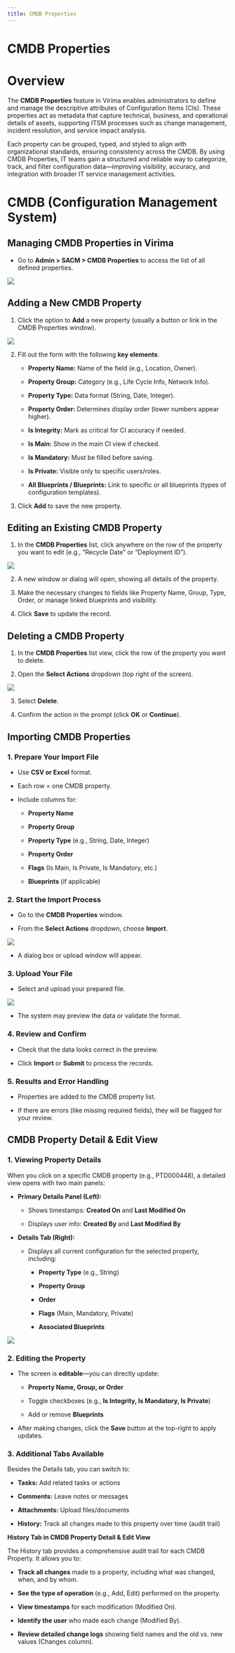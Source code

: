 ```yaml
---
title: CMDB Properties
---
```

# CMDB Properties

# Overview

The **CMDB Properties** feature in Virima enables administrators to define and manage the descriptive attributes of Configuration Items (CIs). These properties act as metadata that capture technical, business, and operational details of assets, supporting ITSM processes such as change management, incident resolution, and service impact analysis.

Each property can be grouped, typed, and styled to align with organizational standards, ensuring consistency across the CMDB. By using CMDB Properties, IT teams gain a structured and reliable way to categorize, track, and filter configuration data—improving visibility, accuracy, and integration with broader IT service management activities.

# CMDB (Configuration Management System)

## Managing CMDB Properties in Virima

- Go to **Admin \> SACM \> CMDB Properties** to access the list of all defined properties.

<img src="/assets/images/CMDB_Properties/media/image1-1.jpg" />

## Adding a New CMDB Property

1.  Click the option to **Add** a new property (usually a button or link in the CMDB Properties window).

<img src="/assets/images/CMDB_Properties/media/image2-1.jpg" />

2.  Fill out the form with the following **key elements**:

    - **Property Name:** Name of the field (e.g., Location, Owner).

    - **Property Group:** Category (e.g., Life Cycle Info, Network Info).

    - **Property Type:** Data format (String, Date, Integer).

    - **Property Order:** Determines display order (lower numbers appear higher).

    - **Is Integrity:** Mark as critical for CI accuracy if needed.

    - **Is Main:** Show in the main CI view if checked.

    - **Is Mandatory:** Must be filled before saving.

    - **Is Private:** Visible only to specific users/roles.

    - **All Blueprints / Blueprints:** Link to specific or all blueprints (types of configuration templates).

3.  Click **Add** to save the new property.

## Editing an Existing CMDB Property

1.  In the **CMDB Properties** list, click anywhere on the row of the property you want to edit (e.g., “Recycle Date” or “Deployment ID”).

<img src="/assets/images/CMDB_Properties/media/image3-1.jpg" />

2.  A new window or dialog will open, showing all details of the property.

3.  Make the necessary changes to fields like Property Name, Group, Type, Order, or manage linked blueprints and visibility.

4.  Click **Save** to update the record.

## Deleting a CMDB Property

1.  In the **CMDB Properties** list view, click the row of the property you want to delete.

2.  Open the **Select Actions** dropdown (top right of the screen).

<img src="/assets/images/CMDB_Properties/media/image4-1.jpg" />

3.  Select **Delete**.

4.  Confirm the action in the prompt (click **OK** or **Continue**).

## Importing CMDB Properties

### 1. Prepare Your Import File

- Use **CSV or Excel** format.

- Each row = one CMDB property.

- Include columns for:

  - **Property Name**

  - **Property Group**

  - **Property Type** (e.g., String, Date, Integer)

  - **Property Order**

  - **Flags** (Is Main, Is Private, Is Mandatory, etc.)

  - **Blueprints** (if applicable)

### 2. Start the Import Process

- Go to the **CMDB Properties** window.

- From the **Select Actions** dropdown, choose **Import**.

<img src="/assets/images/CMDB_Properties/media/image5-1.jpg" />

- A dialog box or upload window will appear.

### 3. Upload Your File

- Select and upload your prepared file.

<img src="/assets/images/CMDB_Properties/media/image6-1.jpg" />

- The system may preview the data or validate the format.

### 4. Review and Confirm

- Check that the data looks correct in the preview.

- Click **Import** or **Submit** to process the records.

### 5. Results and Error Handling

- Properties are added to the CMDB property list.

- If there are errors (like missing required fields), they will be flagged for your review.

## CMDB Property Detail & Edit View

### 1. Viewing Property Details

When you click on a specific CMDB property (e.g., PTD000448), a detailed view opens with two main panels:

- **Primary Details Panel (Left):**

  - Shows timestamps: **Created On** and **Last Modified On**

  - Displays user info: **Created By** and **Last Modified By**

- **Details Tab (Right):**

  - Displays all current configuration for the selected property, including:

    - **Property Type** (e.g., String)

    - **Property Group**

    - **Order**

    - **Flags** (Main, Mandatory, Private)

    - **Associated Blueprints**

<img src="/assets/images/CMDB_Properties/media/image7-1.jpg" />

### 2. Editing the Property

- The screen is **editable**—you can directly update:

  - **Property Name, Group, or Order**

  - Toggle checkboxes (e.g., **Is Integrity, Is Mandatory, Is Private**)

  - Add or remove **Blueprints**

- After making changes, click the **Save** button at the top-right to apply updates.

### 3. Additional Tabs Available

Besides the Details tab, you can switch to:

- **Tasks:** Add related tasks or actions

- **Comments:** Leave notes or messages

- **Attachments:** Upload files/documents

- **History:** Track all changes made to this property over time (audit trail)

**History Tab in CMDB Property Detail & Edit View**

The History tab provides a comprehensive audit trail for each CMDB Property. It allows you to:

- **Track all changes** made to a property, including what was changed, when, and by whom.

- **See the type of operation** (e.g., Add, Edit) performed on the property.

- **View timestamps** for each modification (Modified On).

- **Identify the user** who made each change (Modified By).

- **Review detailed change logs** showing field names and the old vs. new values (Changes column).
